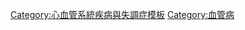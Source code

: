 {{Navbox
| name  = Vascular diseases
| title = 
* [[心血管疾病]]（血管）
* [[循环系统]] [[病理学]] 
** [[ICD-10_第九章：循环系统疾病#动脉、小动脉和毛细血管疾病（I70-I79）|I70–I99]], [[ICD-9編碼390-459列表：循環系統疾病#動脈、小動脈和毛細血管疾病（440-448）|440–456]]
| state = {{{state<includeonly>|collapsed</includeonly>}}}
| bodyclass = hlist
| titlestyle = background:Silver
| groupstyle = background:MistyRose;

| group1 = [[动脉]]、[[小動脈]]<br/>及[[毛細管]]
|  list1 = {{Navbox subgroup
  | groupstyle = background-color: MistyRose

  | group1 = [[炎症]]
  |  list1 =
* {{le|動脈炎|Arteritis}}
** {{le|大动脉炎 (疾病)|Aortitis|主動脈炎}}
* [[血栓闭塞性脉管炎|柏格氏病]]

  | group2 = [[周邊血管疾病|動脈硬化閉塞症]] /<br/> [[周邊血管疾病]]
  |  list2 = {{Navbox subgroup |evenodd=swap
  | groupstyle = background-color: MistyRose

| group1 = [[動脈硬化]]
| list1  =
* [[动脉粥样硬化]] 
** [[泡沫细胞]]
** {{le|脂紋|Fatty streak}}
** {{le|動脈粥樣化|Atheroma}}
** {{le|間歇性跛行|Intermittent claudication}}
** {{le|慢性肢體威脅性缺血|Chronic limb threatening ischemia}}
* {{le|動脈中層鈣化|Monckeberg's arteriosclerosis}}
* {{le|小動脈硬化|Arteriolosclerosis}}
** {{le|小動脈硬化|Arteriolosclerosis#Hyaline arteriolosclerosis|透明樣小動脈硬化}}
** {{le|小動脈硬化|Arteriolosclerosis#Hyperplastic arteriolosclerosis|增生性小動脈硬化}}
** [[膽固醇]]
** [[低密度脂蛋白|LDL]]
** [[羟胆甾醇]]
** [[反式脂肪]]

| group2 = [[血管狹窄|狹窄症]]
| list2  =
* {{le|頸動脈狹窄|Carotid artery stenosis}}
* [[肾动脉狭窄]]

|group3  = 其它
|list3   =
* {{le|主髂動脈閉塞性病|Aortoiliac occlusive disease}}
* {{le|惡性萎縮性丘疹病|Degos disease}}
* [[紅斑性肢痛症]]
* {{le|肌纖維發育不良|Fibromuscular dysplasia}}
* [[雷诺氏综合征|雷诺氏-{zh-hans:综合征;zh-hk:綜合症;zh-tw:症候群;}-]]
}}

  | group3 = [[動脈瘤]] / {{le|剝離 (醫學)|Dissection|-{zh-cn:夹层; zh-hk:撕裂; zh-tw:剝離;}-}} /<br/> {{le|假性動脈瘤|Pseudoaneurysm}}
  |  list3 = 
* 軀幹：[[主動脈瘤]] 
** [[腹主動脈瘤]]
** {{le|胸主動脈瘤|Thoracic aortic aneurysm}}
** {{le|瓦耳萨耳氏窦动脉瘤|Aneurysm of sinus of Valsalva}}
* [[主动脉夹层|主动脉-{zh-cn:夹层; zh-hk:撕裂; zh-tw:剝離;}-]]
* {{le|主動脈破裂|Aortic rupture}}
* {{le|冠狀動脈瘤|Coronary artery aneurysm}}
* 頭部/頸部
** [[腦動脈瘤]]
** [[腦動脈瘤#囊狀動脈瘤|囊狀動脈瘤]]
** {{le|頸動脈剝離|Carotid artery dissection|頸動脈-{zh-cn:夹层; zh-hk:撕裂; zh-tw:剝離;}-}}
** {{le|椎動脈剝離|Vertebral artery dissection|椎動脈-{zh-cn:夹层; zh-hk:撕裂; zh-tw:剝離;}-}}
** {{le|家族性主動脈夾層|Familial aortic dissection|家族性主動脈-{zh-cn:夹层; zh-hk:撕裂; zh-tw:剝離;}-}}

  | group4 = {{le|血管畸形|Vascular malformation}}
  |  list4 =
* {{le|動靜脈瘻管|Arteriovenous fistula}}
* {{le|動靜脈血管畸形|Arteriovenous malformation}}
** [[腦動靜脈血管畸形]]
* [[蛛網紋|毛細管擴張症]] 
** [[遺傳性出血性血管擴張症]]

  | group5 = [[痣#血管瘤痣|血管瘤痣]]
  |  list5 =
* {{le|櫻桃狀血管瘤|Cherry angioma}}
* {{le|中空黑色素細胞痣|Halo nevus}}(暈痣)
* {{le|蜘蛛形血管瘤|Spider angioma}}
}}

| group2 = [[静脉]]
|  list2 = {{Navbox subgroup |evenodd=swap
  | groupstyle = background-color: MistyRose

  | group1 = [[炎症]]
  |  list1 =
* {{le|靜脈炎|Phlebitis}}

  | group2 = {{le|靜脈血栓形成|Venous thrombosis}} /<br/> {{le|血栓性靜脈炎|Thrombophlebitis}}
  |  list2 =
* 主要在下肢
** [[深静脉血栓]]
* 腹部 
** {{le|肝小靜脈閉塞病|Hepatic veno-occlusive disease}}
** [[布加综合征|-{zh-hans:布加综合征;zh-hk:布查氏綜合症;zh-tw:巴德-希亞利症候群;}-]]
** [[May-Thurner综合征|May-Thurner-{zh-hans:综合征;zh-hk:綜合症;zh-tw:症候群;}-]]
** {{le|門靜脈血栓形成|Portal vein thrombosis}}
** [[腎靜脈血栓|腎靜脈血栓形成]]
* 上肢/軀幹 
** {{le|前胸壁淺表血栓性靜脈炎|Mondor's disease}}
** {{le|上肢深靜脈血栓形成|Paget–Schroetter disease}}
* 頭部
** {{le|腦竇血栓形成|Cerebral venous sinus thrombosis}}
* {{le|血栓形成後綜合徵|Post-thrombotic syndrome|-{zh-hans:血栓形成后综合征;zh-hk:血栓形成後綜合症;zh-tw:栓塞後症候群;}-}}

  | group3 = [[靜脈曲張]]
  | list3  =
* {{le|胃靜脈曲張|Gastric varices}}
* {{le|門腔靜脈吻合術|Portacaval anastomosis}}
** {{le|臍周靜脈曲張|Caput medusae}}
** {{le|食道靜脈曲張|Esophageal varices}}
** [[痔疮]]
* [[精索靜脈曲張]]

  | group4 = 其它
  |  list4 =
* {{le|慢性靜脈功能不全|Chronic venous insufficiency}}
* {{le|慢性腦脊髓靜脈功能不全存在爭議|Chronic cerebrospinal venous insufficiency controversy|慢性腦脊髓靜脈功能不全}}
* {{le|上腔靜脈綜合徵|Superior vena cava syndrome|上腔靜脈-{zh-hans:综合征;zh-hk:綜合症;zh-tw:症候群;}-}}
* {{le|下腔靜脈綜合徵|Inferior vena cava syndrome|下腔靜脈-{zh-hans:综合征;zh-hk:綜合症;zh-tw:症候群;}-}}
* {{le|靜脈性潰瘍|Venous ulcer}}
}}

| group4 = 動脈或靜脈
|  list4 =
* {{le|血管病變|Angiopathy}}
** [[动脉粥样硬化|大血管病變]]
** {{le|微血管病變|Microangiopathy}}
* [[栓塞]] 
** [[肺栓塞]]
** {{le|膽固醇栓塞|Cholesterol embolism}}
** {{le|反常性栓塞|Paradoxical embolism}}
* [[血栓形成]]
* [[血管炎]]

| group5 = [[血壓]]
|  list5 = {{Navbox subgroup
  | groupstyle = background-color: MistyRose

  | group1 = [[高血壓]]
  |  list1 =
* {{le|高血壓性心臟病|Hypertensive heart disease}}
* {{le|高血壓急症|Hypertensive emergency}}
* [[高血壓性腎病]]
* [[原發性高血壓]] 
* {{le|繼發性高血壓|Secondary hypertension}}
** [[腎血管性高血壓]]
* {{le|良性高血壓|Benign hypertension}}
* [[肺高壓|肺性高血壓]]
* {{le|收縮期高血壓|Systolic hypertension}}
* [[白大衣高血壓]]

  | group2 = [[低血壓]]
  | list2  =
* [[姿位性低血壓]]
}}

|  belowstyle = background: transparent; padding: 0px;
|  below = {{Vascular navs}}

}}<noinclude>
{{collapsible option}}
[[Category:心血管系統疾病與失調症模板]]
[[Category:血管病]]
</noinclude>